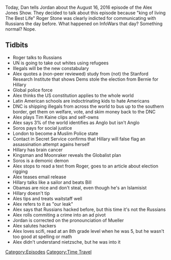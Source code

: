 {{DEFAULTSORT:
    #_EPISODE_0181:August 16, 2016
}}{{Episode
    | title           = August 16, 2016
    | caption         = [https://knowledgefight.libsyn.com/knowledge-fight-august-16-2016 Listen to this episode on Libsyn]
    | episodeNumber   = 181
    | length          = 02:29:29
    | airDate         = July 16, 2018
    | coverageDate    = August 16, 2016
    | episodeType     = [[:Category:Time Travel|Time Travel]]
    | appearance      = [[Roger Stone]], [[Axel Geijsel]], [[Rodolfo Cortes Barragan]], [[Tim Kaine]], [[Eric Prince]], [[George Soros]]
    | oocDrop         = Alex fingers soros
    | previousEpisode = [[180: Heresy and God Kings]]
    | nextEpisode     = [[182: Pay-To-Play Satan Fears]]
}}

{{Stub}}

Today, Dan tells Jordan about the August 16, 2016 episode of the Alex Jones Show. They decided to talk about this episode because "king of living The Best Life" Roger Stone was clearly indicted for communicating with Russians the day before. What happened on InfoWars that day? Something normal? Nope.

==Tidbits==

*Roger talks to Russians
*UN is going to take out whites using refugees
*Illegals will be the new constabulary
*Alex quotes a (non-peer reviewed) study from (not) the Stanford Research Institute that shows Dems stole the election from Bernie for Hillary
*Global police force
*Alex thinks the US constitution applies to the whole world
*Latin American schools are indoctrinating kids to hate Americans
*DNC is shipping illegals from across the world to bus up to the southern border, get them on welfare, vote, and skim money back to the DNC
*Alex plays Tim Kaine clips and self-owns
*Alex says 3% of the world identifies as Anglo but isn't Anglo
*Soros pays for social justice
*London to become a Muslim Police state
*Contact in Secret Service confirms that Hillary will false flag an assassination attempt agains herself
*Hillary has brain cancer
*Kingsman and Moonraker reveals the Globalist plan
*Soros is a demonic demon
*Alex stops to read a text from Roger, goes to an article about election rigging
*Alex teases email release
*Hillary talks like a sailor and beats Bill
*Obamas are nice and don't steal, even though he's an Islamisist
*Hillary doesn't tip
*Ales tips and treats waitstaff well
*Alex refers to it as "our leak"
*Alex says that Russians hacked before, but this time it's not the Russians
*Alex rolls commiting a crime into an ad pivot
*Jordan is corrected on the pronounciation of Mueller
*Alex salutes hackers
*Alex loves scifi, read at an 8th grade level when he was 5, but he wasn't too good at spelling or math
*Alex didn't understand nietzsche, but he was into it

[[Category:Episodes]]
[[Category:Time Travel]]